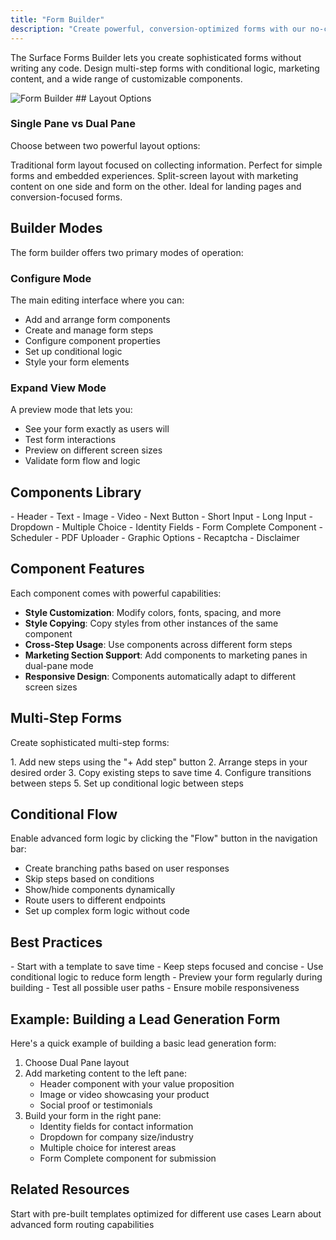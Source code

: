 ```yaml
---
title: "Form Builder"
description: "Create powerful, conversion-optimized forms with our no-code builder"
---
```


The Surface Forms Builder lets you create sophisticated forms without writing any code. Design multi-step forms with conditional logic, marketing content, and a wide range of customizable components.

<img src="/images/form-builder.png" alt="Form Builder" />
## Layout Options

### Single Pane vs Dual Pane
Choose between two powerful layout options:

<CardGroup cols={2}>
  <Card title="Single Pane" icon="square">
    Traditional form layout focused on collecting information. Perfect for simple forms and embedded experiences.
  </Card>
  <Card title="Dual Pane" icon="grid">
    Split-screen layout with marketing content on one side and form on the other. Ideal for landing pages and conversion-focused forms.
  </Card>
</CardGroup>

## Builder Modes

The form builder offers two primary modes of operation:

### Configure Mode
The main editing interface where you can:
- Add and arrange form components
- Create and manage form steps
- Configure component properties
- Set up conditional logic
- Style your form elements

### Expand View Mode
A preview mode that lets you:
- See your form exactly as users will
- Test form interactions
- Preview on different screen sizes
- Validate form flow and logic

## Components Library

<CardGroup cols={3}>
  <Card title="Basic Elements" icon="shapes">
    - Header
    - Text
    - Image
    - Video
    - Next Button
  </Card>
  
  <Card title="Form Fields" icon="input-text">
    - Short Input
    - Long Input
    - Dropdown
    - Multiple Choice
    - Identity Fields
  </Card>
  
  <Card title="Advanced Components" icon="wand-magic-sparkles">
    - Form Complete Component
    - Scheduler
    - PDF Uploader
    - Graphic Options
    - Recaptcha
    - Disclaimer
  </Card>
</CardGroup>

## Component Features

Each component comes with powerful capabilities:

- **Style Customization**: Modify colors, fonts, spacing, and more
- **Style Copying**: Copy styles from other instances of the same component
- **Cross-Step Usage**: Use components across different form steps
- **Marketing Section Support**: Add components to marketing panes in dual-pane mode
- **Responsive Design**: Components automatically adapt to different screen sizes

## Multi-Step Forms

Create sophisticated multi-step forms:

<Steps>
  1. Add new steps using the "+ Add step" button
  2. Arrange steps in your desired order
  3. Copy existing steps to save time
  4. Configure transitions between steps
  5. Set up conditional logic between steps
</Steps>

## Conditional Flow

Enable advanced form logic by clicking the "Flow" button in the navigation bar:

- Create branching paths based on user responses
- Skip steps based on conditions
- Show/hide components dynamically
- Route users to different endpoints
- Set up complex form logic without code

## Best Practices

<Card title="Tips for Building Effective Forms">
  - Start with a template to save time
  - Keep steps focused and concise
  - Use conditional logic to reduce form length
  - Preview your form regularly during building
  - Test all possible user paths
  - Ensure mobile responsiveness
</Card>

## Example: Building a Lead Generation Form

Here's a quick example of building a basic lead generation form:

1. Choose Dual Pane layout
2. Add marketing content to the left pane:
   - Header component with your value proposition
   - Image or video showcasing your product
   - Social proof or testimonials
3. Build your form in the right pane:
   - Identity fields for contact information
   - Dropdown for company size/industry
   - Multiple choice for interest areas
   - Form Complete component for submission

## Related Resources

<CardGroup>
  <Card title="Form Templates" icon="copy" href="https://withsurface.com/templates">
    Start with pre-built templates optimized for different use cases
  </Card>
  <Card title="Conditional Routing" icon="route" href="/surface-forms/conditional-routing">
    Learn about advanced form routing capabilities
  </Card>
</CardGroup>

